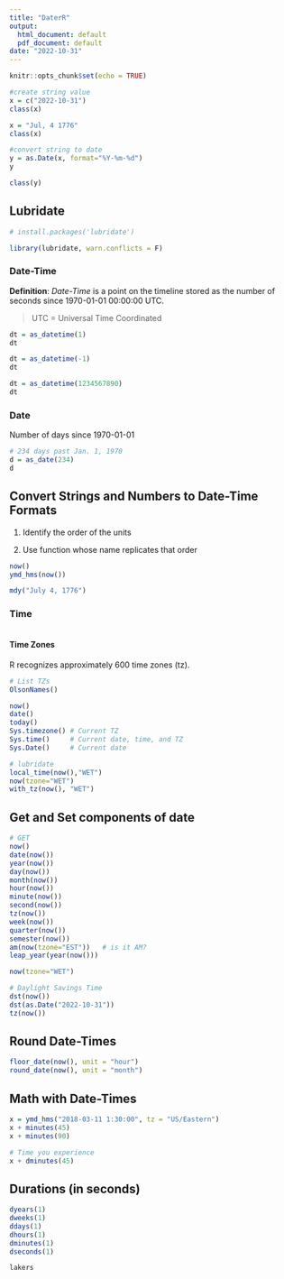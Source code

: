 ```yaml
---
title: "DaterR"
output:
  html_document: default
  pdf_document: default
date: "2022-10-31"
---
```


```r
knitr::opts_chunk$set(echo = TRUE)
```


```r
#create string value
x = c("2022-10-31")
class(x)

```

```r
x = "Jul, 4 1776"
class(x)
```

```r
#convert string to date
y = as.Date(x, format="%Y-%m-%d")
y

class(y)
```


## Lubridate

```r
# install.packages('lubridate')
```

```r
library(lubridate, warn.conflicts = F)
```


### Date-Time

**Definition**: _Date-Time_ is a point on the timeline stored as the number of seconds since 1970-01-01 00:00:00 UTC.

> UTC = Universal Time Coordinated

```r
dt = as_datetime(1)
dt
```

```r
dt = as_datetime(-1)
dt
```

```r
dt = as_datetime(1234567890)
dt
```

### Date

Number of days since 1970-01-01

```r
# 234 days past Jan. 1, 1970
d = as_date(234)
d
```


## Convert Strings and Numbers to Date-Time Formats

1. Identify the order of the units

2. Use function whose name replicates that order

```r
now()
ymd_hms(now())

mdy("July 4, 1776")

```

### Time 

```r

```

####  Time Zones

R recognizes approximately 600 time zones (tz).  

```r
# List TZs
OlsonNames()
```





```r
now()
date()
today()
Sys.timezone() # Current TZ
Sys.time()     # Current date, time, and TZ
Sys.Date()     # Current date
```

```r
# lubridate
local_time(now(),"WET")
now(tzone="WET")
with_tz(now(), "WET")
```



## Get and Set components of date

```r
# GET 
now()
date(now())
year(now())
day(now())
month(now())
hour(now())
minute(now())
second(now())
tz(now())
week(now())
quarter(now())
semester(now())
am(now(tzone="EST"))   # is it AM?
leap_year(year(now()))
```

```r
now(tzone="WET")
```

```r
# Daylight Savings Time
dst(now())
dst(as.Date("2022-10-31"))
tz(now())
```


## Round Date-Times

```r
floor_date(now(), unit = "hour")
round_date(now(), unit = "month")
```


## Math with Date-Times

```r
x = ymd_hms("2018-03-11 1:30:00", tz = "US/Eastern")
x + minutes(45)
x + minutes(90)
```

```r
# Time you experience
x + dminutes(45)
```


## Durations (in seconds)

```r
dyears(1)
dweeks(1)
ddays(1)
dhours(1)
dminutes(1)
dseconds(1)
```


```r
lakers
```